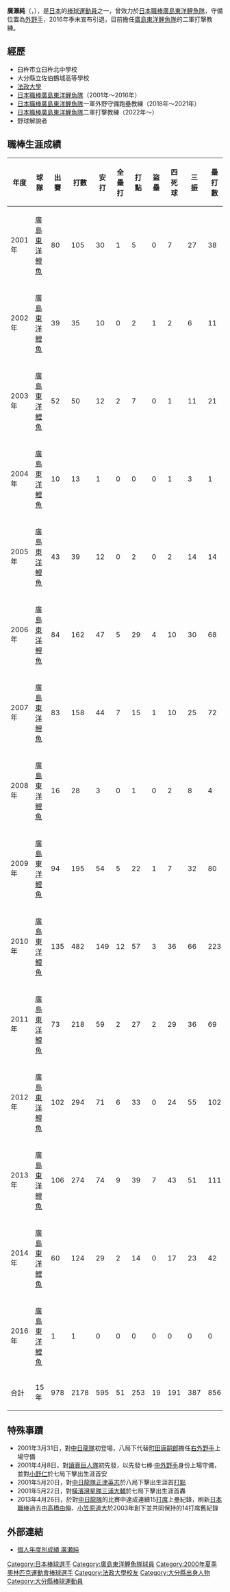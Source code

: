 {{Infobox NPB player|
name=廣瀨純|
image=HC-Jun-Hirose.jpg|
width=250|
birthdate={{birth date and age|1979|3|29}}|
birthplace={{JPN}}[[大分縣|大分縣]][[臼杵市|臼杵市]]|
position=二軍打擊教練|
team=廣島東洋鯉魚|
number=75|
bats=右|
throws=右|
debutyear=2001年|
debutdate=3月31日|
debutteam=廣島東洋鯉魚|
statyear=2016年|
stat1label=打擊率|
stat1value=0.273|
stat2label=全壘打|
stat2value=51|
stat3label=打點|
stat3value=253|
stat4label=盜壘|
stat4value=19|
teams=<nowiki></nowiki>
*[[廣島東洋鯉魚|廣島東洋鯉魚]]（2001年～2016年）|
highlights=<nowiki></nowiki>
*[[中央聯盟|中央聯盟]][[外野手|外野手]]金手套：2010
*JA全農Go・Go賞：2010/09（強肩賞）
}}

'''廣瀨純'''（{{jpn|j=廣瀬 純|hg=ひろせ じゅん|rm=Hirose Jun}}，{{bd|1979年|3月29日}}），是[[日本|日本]]的[[棒球|棒球]][[運動員|運動員]]之一，曾效力於[[日本職棒|日本職棒]][[廣島東洋鯉魚隊|廣島東洋鯉魚隊]]，守備位置為[[外野手|外野手]]，2016年季末宣布引退，目前擔任[[廣島東洋鯉魚隊|廣島東洋鯉魚隊]]的二軍打擊教練。

==經歷==
*臼杵市立臼杵北中學校
*大分縣立佐伯鶴城高等學校
*[[法政大學_(日本)|法政大學]]
*[[日本職棒|日本職棒]][[廣島東洋鯉魚隊|廣島東洋鯉魚隊]]（2001年～2016年）
*[[日本職棒|日本職棒]][[廣島東洋鯉魚隊|廣島東洋鯉魚隊]]一軍外野守備跑壘教練（2018年～2021年）
*[[日本職棒|日本職棒]][[廣島東洋鯉魚隊|廣島東洋鯉魚隊]]二軍打擊教練（2022年～）
*野球解說者

==職棒生涯成績==
{| border="1" width="700PX"
|- align=middle
!年度!!球隊!!出賽!!打數!!安打!!全壘打!!打點!!盜壘!!四死球!!三振!!壘打數!!雙殺打!!打擊率
|- align="center"
|2001年||[[廣島東洋鯉魚|廣島東洋鯉魚]]||80||105||30||1||5||0||7||27||38||2||0.286
|- align="center"
|2002年||[[廣島東洋鯉魚|廣島東洋鯉魚]]||39||35||10||0||2||1||2||6||11||1||0.286
|- align="center"
|2003年||[[廣島東洋鯉魚|廣島東洋鯉魚]]||52||50||12||2||7||0||1||11||21||11||0.240
|- align="center"
|2004年||[[廣島東洋鯉魚|廣島東洋鯉魚]]||10||13||1||0||0||0||1||3||1||0||0.077
|- align="center"
|2005年||[[廣島東洋鯉魚|廣島東洋鯉魚]]||43||39||12||0||2||0||2||14||14||1||0.308
|- align="center"
|2006年||[[廣島東洋鯉魚|廣島東洋鯉魚]]||84||162||47||5||29||4||10||30||68||4||0.290
|- align="center"
|2007年||[[廣島東洋鯉魚|廣島東洋鯉魚]]||83||158||44||7||15||1||10||25||72||5||0.278
|- align="center"
|2008年||[[廣島東洋鯉魚|廣島東洋鯉魚]]||16||28||3||0||1||0||2||8||4||1||0.107
|- align="center"
|2009年||[[廣島東洋鯉魚|廣島東洋鯉魚]]||94||195||54||5||22||1||7||32||80||3||0.277
|- align="center"
|2010年||[[廣島東洋鯉魚|廣島東洋鯉魚]]||135||482||149||12||57||3||36||66||223||9||0.309
|- align="center"
|2011年||[[廣島東洋鯉魚|廣島東洋鯉魚]]||73||218||59||2||27||2||29||36||69||11||0.271
|- align="center"
|2012年||[[廣島東洋鯉魚|廣島東洋鯉魚]]||102||294||71||6||33||0||24||55||102||3||0.241
|- align="center"
|2013年||[[廣島東洋鯉魚|廣島東洋鯉魚]]||106||274||74||9||39||7||43||51||111||6||0.270
|- align="center"
|2014年||[[廣島東洋鯉魚|廣島東洋鯉魚]]||60||124||29||2||14||0||17||23||42||6||0.234
|- align="center"
|2016年||[[廣島東洋鯉魚|廣島東洋鯉魚]]||1||1||0||0||0||0||0||0||0||0||0.000
|- align=middle style="color:#FFFFFF; background-color:#ff0000"
!合計!!15年!!978||2178||595||51||253||19||191||387||856||53||0.273
|}

==特殊事蹟==
*2001年3月31日，對[[中日龍隊|中日龍隊]]初登場，八局下代替[[町田康嗣郎|町田康嗣郎]]擔任[[右外野手|右外野手]]上場守備
*2001年4月8日，對[[讀賣巨人隊|讀賣巨人隊]]初先發，以先發七棒‧[[中外野手|中外野手]]身份上場守備，並對[[小野仁|小野仁]]於七局下擊出生涯首安
*2001年5月20日，對[[中日龍隊|中日龍隊]][[正津英志|正津英志]]於八局下擊出生涯首[[打點|打點]]
*2001年5月22日，對[[橫濱灣星隊|橫濱灣星隊]][[三浦大輔|三浦大輔]]於七局下擊出生涯首轟
*2013年4月26日，於對[[中日龍隊|中日龍隊]]的比賽中達成連續15[[打席|打席]]上壘紀錄，刷新[[日本職棒|日本職棒]]過去由[[高橋由伸|高橋由伸]]、[[小笠原道大|小笠原道大]]於2003年創下並共同保持的14打席舊紀錄

==外部連結==
{{台灣棒球維基館}}
* [https://npb.jp/bis/players/71275113.html 個人年度別成績 廣瀬純] {{Wayback|url=https://npb.jp/bis/players/71275113.html |date=20220113064517 }} {{ja icon}} 
{{廣島東洋鯉魚球團球員名單}}
{{廣島東洋鯉魚球團2011球員名單}}
{{廣島東洋鯉魚球團名單2010}}
{{DEFAULTSORT:Hirose, Jun}}

[[Category:日本棒球選手|Category:日本棒球選手]]
[[Category:廣島東洋鯉魚隊球員|Category:廣島東洋鯉魚隊球員]]
[[Category:2000年夏季奧林匹克運動會棒球選手|Category:2000年夏季奧林匹克運動會棒球選手]]
[[Category:法政大學校友|Category:法政大學校友]]
[[Category:大分縣出身人物|Category:大分縣出身人物]]
[[Category:大分縣棒球運動員|Category:大分縣棒球運動員]]